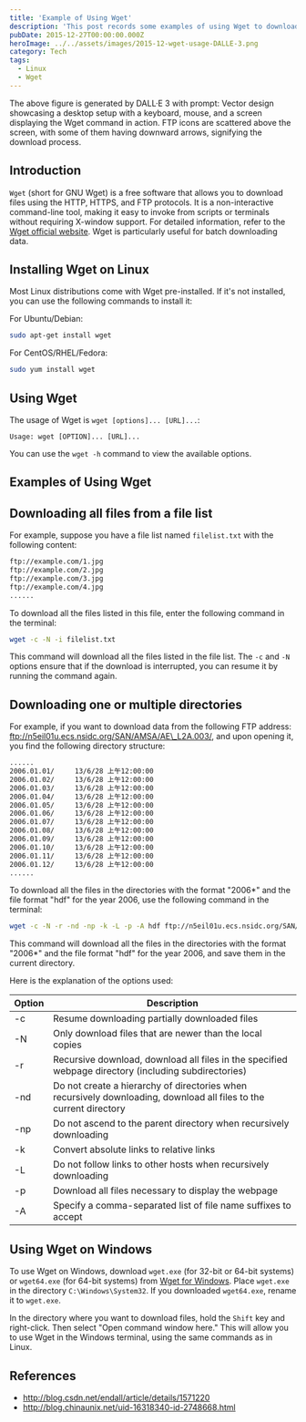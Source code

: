 ```yaml
---
title: 'Example of Using Wget'
description: 'This post records some examples of using Wget to download data from FTP sites.'
pubDate: 2015-12-27T00:00:00.000Z
heroImage: ../../assets/images/2015-12-wget-usage-DALLE-3.png
category: Tech
tags:
  - Linux
  - Wget
---
```


The above figure is generated by DALL·E 3 with prompt: Vector design showcasing a desktop setup with a keyboard, mouse, and a screen displaying the Wget command in action. FTP icons are scattered above the screen, with some of them having downward arrows, signifying the download process.

## Introduction

`Wget` (short for GNU Wget) is a free software that allows you to download files using the HTTP, HTTPS, and FTP protocols. It is a non-interactive command-line tool, making it easy to invoke from scripts or terminals without requiring X-window support. For detailed information, refer to the [Wget official website](http://www.gnu.org/software/wget/wget.html). Wget is particularly useful for batch downloading data.

## Installing Wget on Linux

Most Linux distributions come with Wget pre-installed. If it's not installed, you can use the following commands to install it:

For Ubuntu/Debian:

```bash
sudo apt-get install wget
```

For CentOS/RHEL/Fedora:

```bash
sudo yum install wget
```

## Using Wget

The usage of Wget is `wget [options]... [URL]...`:

```
Usage: wget [OPTION]... [URL]...
```

You can use the `wget -h` command to view the available options.

## Examples of Using Wget

Downloading all files from a file list
--------------------------------------

For example, suppose you have a file list named `filelist.txt` with the following content:

```bash
ftp://example.com/1.jpg
ftp://example.com/2.jpg
ftp://example.com/3.jpg
ftp://example.com/4.jpg
......
```

To download all the files listed in this file, enter the following command in the terminal:

```bash
wget -c -N -i filelist.txt
```

This command will download all the files listed in the file list. The `-c` and `-N` options ensure that if the download is interrupted, you can resume it by running the command again.

Downloading one or multiple directories
---------------------------------------

For example, if you want to download data from the following FTP address: ftp://n5eil01u.ecs.nsidc.org/SAN/AMSA/AE\_L2A.003/, and upon opening it, you find the following directory structure:

```bash
......
2006.01.01/     13/6/28 上午12:00:00
2006.01.02/     13/6/28 上午12:00:00
2006.01.03/     13/6/28 上午12:00:00
2006.01.04/     13/6/28 上午12:00:00
2006.01.05/     13/6/28 上午12:00:00
2006.01.06/     13/6/28 上午12:00:00
2006.01.07/     13/6/28 上午12:00:00
2006.01.08/     13/6/28 上午12:00:00
2006.01.09/     13/6/28 上午12:00:00
2006.01.10/     13/6/28 上午12:00:00
2006.01.11/     13/6/28 上午12:00:00
2006.01.12/     13/6/28 上午12:00:00
......
```

To download all the files in the directories with the format "2006*" and the file format "hdf" for the year 2006, use the following command in the terminal:

```bash
wget -c -N -r -nd -np -k -L -p -A hdf ftp://n5eil01u.ecs.nsidc.org/SAN/AMSA/AE_L2A.003/2006*
```

This command will download all the files in the directories with the format "2006*" and the file format "hdf" for the year 2006, and save them in the current directory.

Here is the explanation of the options used:

|  Option | Description | 
| ------ | --------- | 
|  -c  |   Resume downloading partially downloaded files | 
| -N   |  Only download files that are newer than the local copies |
|  -r   |  Recursive download, download all files in the specified webpage directory (including subdirectories) |
|  -nd  |  Do not create a hierarchy of directories when recursively downloading, download all files to the current directory |
|  -np  |  Do not ascend to the parent directory when recursively downloading |
|  -k   |  Convert absolute links to relative links |
|  -L   |  Do not follow links to other hosts when recursively downloading |
|  -p   |  Download all files necessary to display the webpage |
|  -A   |  Specify a comma-separated list of file name suffixes to accept |

## Using Wget on Windows

To use Wget on Windows, download `wget.exe` (for 32-bit or 64-bit systems) or `wget64.exe` (for 64-bit systems) from [Wget for Windows](https://eternallybored.org/misc/wget/). Place `wget.exe` in the directory `C:\Windows\System32`. If you downloaded `wget64.exe`, rename it to `wget.exe`.

In the directory where you want to download files, hold the `Shift` key and right-click. Then select "Open command window here." This will allow you to use Wget in the Windows terminal, using the same commands as in Linux.

## References

- http://blog.csdn.net/endall/article/details/1571220
- http://blog.chinaunix.net/uid-16318340-id-2748668.html
